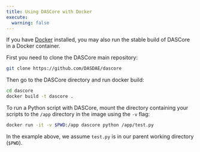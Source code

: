 ```yaml
---
title: Using DASCore with Docker
execute:
  warning: false
---
```


If you have [Docker](https://www.docker.com/) installed, you may also run the stable build of DASCore in a Docker container.

First you need to clone the DASCore main repository:
```bash
git clone https://github.com/DASDAE/dascore
```

Then go to the DASCore directory and run docker build:
```bash
cd dascore
docker build -t dascore .
```

To run a Python script with DASCore, mount the directory containing your scripts to the `/app` directory in the image using the `-v` flag:

```bash
docker run -it -v $PWD:/app dascore python /app/test.py
```

In the example above, we assume `test.py` is in our parent working directory (`$PWD`).
